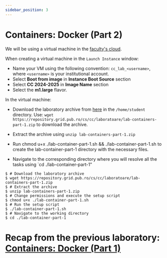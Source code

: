 ```yaml
---
sidebar_position: 3
---
```


# Containers: Docker (Part 2)

We will be using a virtual machine in the [faculty's cloud](http://cloud.grid.pub.ro/).

When creating a virtual machine in the `Launch Instance` window:
  * Name your VM using the following convention: `cc_lab_<username>`, where `<username>` is your institutional account.
  * Select **Boot from image** in **Instance Boot Source** section
  * Select **CC 2024-2025** in **Image Name** section
  * Select the **m1.large** flavor.

In the virtual machine:
  * Download the laboratory archive from [here](https://repository.grid.pub.ro/cs/cc/laboratoare/lab-containers-part-1.zip) in the `/home/student` directory.
Use: `wget https://repository.grid.pub.ro/cs/cc/laboratoare/lab-containers-part-1.zip` to download the archive.

  * Extract the archive using `unzip lab-containers-part-1.zip`
  * Run chmod u+x ./lab-container-part-1.sh && ./lab-container-part-1.sh to create the lab-container-part-1 directory with the necessary files.
  * Navigate to the corresponding directory where you will resolve all the tasks using `cd ./lab-container-part-1"

```shell-session
$ # Download the laboratory archive
$ wget https://repository.grid.pub.ro/cs/cc/laboratoare/lab-containers-part-1.zip
$ # Extract the archive
$ unzip lab-containers-part-1.zip
$ # Change permissions and execute the setup script
$ chmod u+x ./lab-container-part-1.sh
$ # Run the setup script
$ ./lab-container-part-1.sh
$ # Navigate to the working directory
$ cd ./lab-container-part-1
```

# Recap from the previous laboratory: [Containers: Docker (Part 1)](docker.mdx)


<ContainerBasics/>


<ContainerDockerVolumes/>

